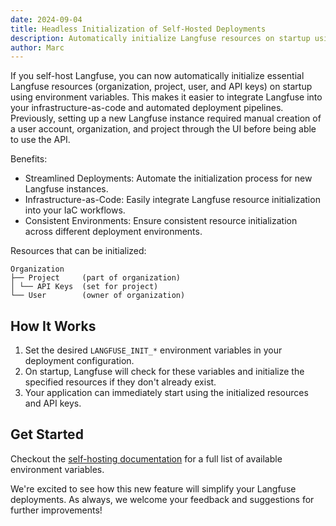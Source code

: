 ```yaml
---
date: 2024-09-04
title: Headless Initialization of Self-Hosted Deployments
description: Automatically initialize Langfuse resources on startup using environment variables, streamlining self-hosted deployments and infrastructure-as-code integrations.
author: Marc
---
```



<ChangelogHeader />

If you self-host Langfuse, you can now automatically initialize essential Langfuse resources (organization, project, user, and API keys) on startup using environment variables. This makes it easier to integrate Langfuse into your infrastructure-as-code and automated deployment pipelines. Previously, setting up a new Langfuse instance required manual creation of a user account, organization, and project through the UI before being able to use the API.

Benefits:

- Streamlined Deployments: Automate the initialization process for new Langfuse instances.
- Infrastructure-as-Code: Easily integrate Langfuse resource initialization into your IaC workflows.
- Consistent Environments: Ensure consistent resource initialization across different deployment environments.

Resources that can be initialized:

```
Organization
├── Project     (part of organization)
│ └── API Keys  (set for project)
└── User        (owner of organization)
```

## How It Works

1. Set the desired `LANGFUSE_INIT_*` environment variables in your deployment configuration.
2. On startup, Langfuse will check for these variables and initialize the specified resources if they don't already exist.
3. Your application can immediately start using the initialized resources and API keys.

## Get Started

Checkout the [self-hosting documentation](/docs/deployment/self-host#initialization) for a full list of available environment variables.

We're excited to see how this new feature will simplify your Langfuse deployments. As always, we welcome your feedback and suggestions for further improvements!
